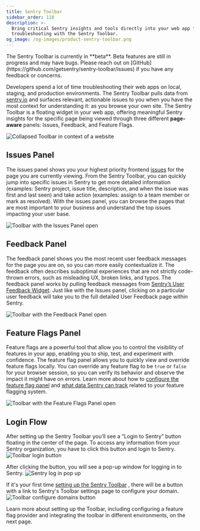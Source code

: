 ```yaml
---
title: Sentry Toolbar
sidebar_order: 110
description: >-
  Bring critical Sentry insights and tools directly into your web app for easier
  troubleshooting with the Sentry Toolbar.
og_image: /og-images/product-sentry-toolbar.png
---
```


<Alert>
  The Sentry Toolbar is currently in **beta**. Beta features are still in progress and may have bugs. Please reach out on
  [GitHub](https://github.com/getsentry/sentry-toolbar/issues) if you have any feedback or concerns.
</Alert>

Developers spend a lot of time troubleshooting their web apps on local, staging, and production environments. The Sentry Toolbar pulls data from [sentry.io](http://sentry.io) and surfaces relevant, actionable issues to you when you have the most context for understanding it: as you browse your own site. The Sentry Toolbar is a floating widget in your web app, offering meaningful Sentry insights for the specific page being viewed through three different **page-aware** panels: Issues, Feedback, and Feature Flags.

![Collapsed Toolbar in context of a website](./img/toolbar-collapsed.png)

## Issues Panel

The issues panel shows you your highest priority frontend [issues](/product/issues/) for the page you are currently viewing. From the Sentry Toolbar, you can quickly jump into specific issues in Sentry to get more detailed information (examples: Sentry project, issue title, description, and when the issue was first and last seen) and take action (examples: assign to a team member or mark as resolved). With the issues panel, you can browse the pages that are most important to your business and understand the top issues impacting your user base.

![Toolbar with the Issues Panel open](./img/issues-panel.png)

## Feedback Panel

The feedback panel shows you the most recent user feedback messages for the page you are on, so you can more easily contextualize it. The feedback often describes suboptimal experiences that are not strictly code-thrown errors, such as misleading UX, broken links, and typos. The feedback panel works by pulling feedback messages from [Sentry’s User Feedback Widget](/product/user-feedback/#user-feedback-widget). Just like with the Issues panel, clicking on a particular user feedback will take you to the full detailed User Feedback page within Sentry.

![Toolbar with the Feedback Panel open](./img/feedback-panel.png)

## Feature Flags Panel

Feature flags are a powerful tool that allow you to control the visibility of features in your app, enabling you to ship, test, and experiment with confidence. The feature flag panel allows you to quickly view and override feature flags locally. You can override any feature flag to be `true` or `false` for your browser session, so you can verify its behavior and observe the impact it might have on errors. Learn more about how to [configure the feature flag panel](/product/sentry-toolbar/setup/#implement-feature-flag-adapter) and [what data Sentry can track](/product/explore/feature-flags/) related to your feature flagging system.


![Toolbar with the Feature Flags Panel open](./img/feature-flags-panel.png)

## Login Flow

After setting up the Sentry Toolbar you’ll see a “Login to Sentry” button floating in the center of the page. To access any information from your Sentry organization, you have to click this button and login to Sentry.
![Toolbar login button](./img/login-button.png)

After clicking the button, you will see a pop-up window for logging in to Sentry.
![Sentry log in pop up](./img/login-popup.png)

If it's your first time [setting up the Sentry Toolbar](/product/sentry-toolbar/setup) , there will be a button with a link to Sentry's Toolbar settings page to configure your domain.
![Toolbar configure domains button](./img/configure-domain.png)

Learn more about setting up the Toolbar, including configuring a feature flag provider and integrating the toolbar in different environments, on the next page.
